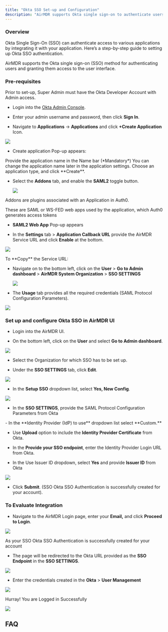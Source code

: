 ```yaml
---
title: "Okta SSO Set-up and Configuration"
description: "AirMDR supports Okta single sign-on to authenticate users for access to the AirMDR UI."
---
```


### Overview

Okta Single Sign-On (SSO) can authenticate access to various applications by integrating it with your application. Here’s a step-by-step guide to setting up Okta SSO authentication.

AirMDR supports the Okta single sign-on (SSO) method for authenticating users and granting them access to the user interface.

### Pre-requisites

<Tip>
  Prior to set-up, Super Admin must have the Okta Developer Account with Admin access.
</Tip>

* Login into the [Okta Admin Console](https://your-okta-domain.okta.com).

* Enter your admin username and password, then click **Sign In**.

* Navigate to **Applications** → **Applications** and click **+Create Application** Icon.

![](/images/Okta-SSO-Setup/SSO-1.png)

* Create application Pop-up appears:

<Check>
  Provide the application name in the Name bar (*Mandatory*)

  <Note>
    You can change the application name later in the application settings.
  </Note>
</Check>

<Check>
  Choose an application type, and click **Create**.
</Check>

* Select the **Addons** tab, and enable the **SAML2** toggle button.




  ![](/images/Okta-SSO-Setup/SSO-2.png)

<Info>
  Addons are plugins associated with an Application in Auth0.&#x20;

  These are SAML or WS-FED web apps used by the application, which Auth0 generates access tokens
</Info>

* **SAML2 Web App** Pop-up appears

* In the **Settings** tab > **Application Callback URL** provide the AirMDR Service URL and click **Enable** at the bottom.

![](/images/Okta-SSO-Setup/SSO-3.png)

<Tip>
  To **Copy** the Service URL:

  * Navigate on to the bottom left, click on the **User** > **Go to Admin dashboard** > **AirMDR System Organization** > **SSO SETTINGS**




    ![](/images/Okta-SSO-Setup/SSO-4.png)
</Tip>

* The **Usage** tab provides all the required credentials (SAML Protocol Configuration Parameters).

![](/images/Okta-SSO-Setup/SSO-5.png)

### Set up and configure Okta SSO in AirMDR UI

* Login into the AirMDR UI.

* On the bottom left, click on the **User** and select **Go to Admin dashboard**.

![](/images/Okta-SSO-Setup/SSO-6.png)

* Select the Organization for which SSO has to be set up.

* Under the **SSO SETTINGS** tab, click **Edit**.

![](/images/Okta-SSO-Setup/SSO-7.png)

* In the **Setup SSO** dropdown list, select **Yes, New Config**.

![](/images/Okta-SSO-Setup/SSO-8.png)

* In the **SSO SETTINGS**, provide the SAML Protocol Configuration Parameters from Okta

<Check>
  - In the **Identity Provider (IdP) to use** dropdown list select **Custom.**

  - Use **Upload** option to include the **Identity Provider Certificate** from Okta.

  - In the **Provide your SSO endpoint**, enter the Identity Provider Login URL from Okta.

  - In the Use Issuer ID dropdown, select **Yes** and provide **Issuer ID** from Okta

  ![](/images/Okta-SSO-Setup/SSO-9.png)
</Check>

* Click **Submit**. (SSO Okta SSO Authentication is successfully created for your account).

### To Evaluate Integration

* Navigate to the AirMDR Login page, enter your **Email,** and click **Proceed to Login**.

![](/images/Okta-SSO-Setup/SSO-10.png)

<Info>
  As your SSO Okta SSO Authentication is successfully created for your account
</Info>

* The page will be redirected to the Okta URL provided as the **SSO Endpoint** in the **SSO SETTINGS**.

![](/images/Okta-SSO-Setup/SSO-11.png)

* Enter the credentials created in the **Okta** > **User Management**

![](/images/Okta-SSO-Setup/SSO-12.png)

<Frame as="div">
  <Icon icon="rocket-launch" />  Hurray! You are Logged in Successfully
</Frame>

![](/images/Okta-SSO-Setup/SSO-13.png)

## FAQ